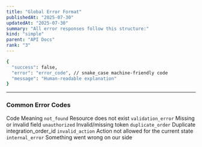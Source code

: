 ```yaml
---
title: "Global Error Format"
publishedAt: "2025-07-30"
updatedAt: "2025-07-30"
summary: "All error responses follow this structure:"
kind: "simple"
parent: "API Docs"
rank: "3"
---
```



```bash
{
  "success": false,
  "error": "error_code", // snake_case machine-friendly code
  "message": "Human-readable explanation"
}
```
---

### Common Error Codes

<Table>
  <TableHead>
    <TableRow>
      <TableHeader>Code</TableHeader>
      <TableHeader>Meaning</TableHeader>
    </TableRow>
  </TableHead>
  <TableBody>
    <TableRow>
      <TableCell><code>not_found</code></TableCell>
      <TableCell>Resource does not exist</TableCell>
    </TableRow>
    <TableRow>
      <TableCell><code>validation_error</code></TableCell>
      <TableCell>Missing or invalid field</TableCell>
    </TableRow>
    <TableRow>
      <TableCell><code>unauthorized</code></TableCell>
      <TableCell>Invalid/missing token</TableCell>
    </TableRow>
    <TableRow>
      <TableCell><code>duplicate_order</code></TableCell>
      <TableCell>Duplicate integration_order_id</TableCell>
    </TableRow>
    <TableRow>
      <TableCell><code>invalid_action</code></TableCell>
      <TableCell>Action not allowed for the current state</TableCell>
    </TableRow>
    <TableRow>
      <TableCell><code>internal_error</code></TableCell>
      <TableCell>Something went wrong on our side</TableCell>
    </TableRow>
  </TableBody>
</Table>